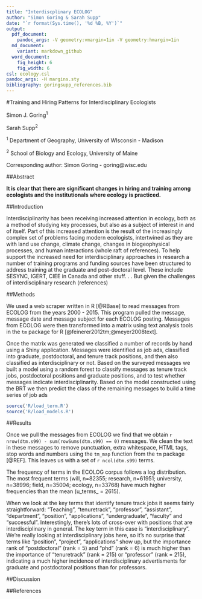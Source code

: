 ```yaml
---
title: "Interdiscplinary ECOLOG"
author: "Simon Goring & Sarah Supp"
date: "`r format(Sys.time(), '%d %B, %Y')`"
output:
  pdf_document:
    pandoc_args: -V geometry:vmargin=1in -V geometry:hmargin=1in
  md_document:
    variant: markdown_github
  word_document:
    fig_height: 6
    fig_width: 6
csl: ecology.csl
pandoc_args: -H margins.sty
bibliography: goringsupp_references.bib
---
```


#Training and Hiring Patterns for Interdisciplinary Ecologists

Simon J. Goring^1^

Sarah Supp^2^


^1^ Department of Geography, University of WIsconsin - Madison

^2^ School of Biology and Ecology, University of Maine

Corresponding author: Simon Goring - goring@wisc.edu

##Abstract

**It is clear that there are significant changes in hiring and training among ecologists and the institutionals where ecology is practiced. **

##Introduction

Interdisciplinarity has been receiving increased attention in ecology, both as a method of studying key processes, but also as a subject of interest in and of itself. Part of this increased attention is the result of the increasingly complex set of problems facing modern ecologists, intertwined as they are with land use change, climate change, changes in biogeophysical processes, and human interactions (whole raft of references). To help support the increased need for interdisciplinary approaches in research a number of training programs and funding sources have been structured to address training at the graduate and post-doctoral level.  These include SESYNC, IGERT, CIEE in Canada and other stuff. . . But given the challenges of interdisciplinary research (references)   

##Methods


We used a web scraper written in R [@RBase] to read messages from ECOLOG from the years 2000 - 2015. This program pulled the message, message date and message subject for each ECOLOG posting.  Messages from ECOLOG were then transformed into a matrix using text analysis tools in the `tm` package for R [@feinerer2012tm;@meyer2008text].

Once the matrix was generated we classified a number of records by hand using a Shiny application.  Messages were identified as job ads, classified into graduate, postdoctoral, and tenure track positions, and then also classified as interdisciplinary or not.  Based on the surveyed messages we built a model using a random forest to classify messages as tenure track jobs, postdoctoral positions and graduate positions, and to test whether messages indicate interdisciplinarity.  Based on the model constructed using the BRT we then predict the class of the remaining messages to build a time series of job ads

```r

source('R/load_term.R')
source('R/load_models.R')

```

##Results

Once we pull the messages from ECOLOG we find that we obtain `r nrow(dtm.s99) - sum(rowSums(dtm.s99) == 0)` messages.  We clean the text in these messages to remove punctuation, extra whitespace, HTML tags, stop words and numbers using the `tm_map` function from the `tm` package [@REF].  This leaves us with a set of `r ncol(dtm.s99)` terms.

The frequency of terms in the ECOLOG corpus follows a log distribution.  The most frequent terms (will, n=82355; research, n=61951; university, n=38996; field, n=35004; ecology, n=33768) have much higher frequencies than the mean (u_terms_ = 2615).

When we look at the key terms that identify tenure track jobs it seems fairly straightforward: "Teaching", "tenuretrack", "professor", "assistant", "department", "position", "applications", "undergraduate", "faculty" and "successful".  Interestingly, there's lots of cross-over with positions that are interdisciplinary in general. The key term in this case is "interdisciplinary".  We're really looking at interdisciplinary jobs here, so it's no surprise that terms like "position", "project", "applications" show up, but the importance rank of "postdoctoral" (rank = 5) and "phd" (rank = 6) is much higher than the importance of "tenuretrack" (rank = 215) or "professor" (rank = 215), indicating a much higher incidence of interdisciplinary advertisments for graduate and postdoctoral positions than for professors.

##Discussion


##References